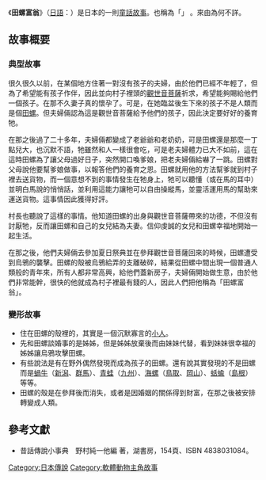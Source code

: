 {{Japanese|japanese=田螺長者|kana=たにしちょうじゃ|romaji=Tanishi Chōja}}
《'''田螺富翁'''》（[[日語|日語]]：{{lang|ja|田螺長者}}）是日本的一則[[童話故事|童話故事]]。也稱為「'''{{nihongo|田螺兒子|田螺息子（たにしむすこ）}}'''」
。來由為何不詳。

== 故事概要 ==
=== 典型故事 ===
很久很久以前，在某個地方住著一對沒有孩子的夫婦，由於他們已經不年輕了，但為了希望能有孩子作伴，因此並向村子裡頭的[[觀世音菩薩|觀世音菩薩]]祈求，希望能夠賜給他們一個孩子。在那不久妻子真的懷孕了。可是，在她臨盆後生下來的孩子不是人類而是個[[田螺|田螺]]。但夫婦倆認為這是觀世音菩薩給予他們的孩子，因此決定要好好的養育牠。

在那之後過了二十多年，夫婦倆都變成了老爺爺和老奶奶，可是田螺還是那麼一丁點兒大，也沉默不語，牠雖然和人一樣很會吃，可是老夫婦體力已大不如前，這在這時田螺為了讓父母過好日子，突然開口喚爹娘，把老夫婦倆給嚇了一跳。田螺對父母說他要幫爹娘做事，以報答他們的養育之恩。田螺就用他的方法幫爹就到村子裡去送貨物，而一個意想不到的事情發生在牠身上，牠可以聽懂（或在馬的耳中）並明白馬說的悄悄話，並利用這能力讓牠可以自由操縱馬，並靈活運用馬的幫助來運送貨物。這事情因此獲得好評。

村長也聽說了這樣的事情。他知道田螺的出身與觀世音菩薩帶來的功德，不但沒有討厭牠，反而讓田螺和自己的女兒結為夫妻。信仰虔誠的女兒和田螺幸福地開始一起生活。

在那之後，他們夫婦倆去參加夏日祭典並在參拜觀世音菩薩回來的時候，田螺遭受到烏鴉的襲擊。田螺的殼被烏鴉給弄的支離破碎，結果從田螺中間出現一個普通人類般的青年來，所有人都非常高興，給他們蓋新房子，夫婦倆開始做生意，由於他們非常能幹，很快的他就成為村子裡最有錢的人，因此人們把他稱為「田螺富翁」。

=== 變形故事 ===
*住在田螺的殼裡的，其實是一個沉默寡言的[[小人_(傳說生物)|小人]]。
*先和田螺談婚事的是姊姊，但是姊姊放棄後而由妹妹代替，看到妹妹很幸福的姊姊讓烏鴉攻擊田螺。
*有些說法是有在野外偶然發現而成為孩子的田螺。還有說其實發現的不是田螺而是[[蝸牛|蝸牛]]（[[新潟县|新潟]]、[[群馬縣|群馬]]）、[[青蛙|青蛙]]（[[九州_(日本)|九州]]）、[[海螺|海螺]]（[[鳥取|鳥取]]、[[岡山縣|岡山]]）、[[蛞蝓|蛞蝓]]（[[島根縣|島根]]）等等。
*田螺的殼是在參拜後而消失，或者是因婚姻的關係得到財富，在那之後被安排轉變成人類。

== 參考文獻 ==
*昔話傳說小事典　野村純一他編 著，湖書房，154頁、ISBN 4838031084。

{{wikisource}}

{{DEFAULTSORT:田螺富翁}}
[[Category:日本傳說|Category:日本傳說]]
[[Category:軟體動物主角故事|Category:軟體動物主角故事]]